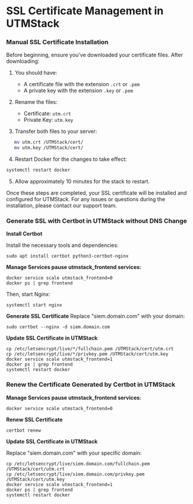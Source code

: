 # SSL Certificate Management in UTMStack


### Manual SSL Certificate Installation

Before beginning, ensure you've downloaded your certificate files. After downloading:

1. You should have:
   - A certificate file with the extension `.crt` or `.pem`
   - A private key with the extension `.key` or `.pem`
   
2. Rename the files:
   - Certificate: `utm.crt`
   - Private Key: `utm.key`
   
3. Transfer both files to your server:

```bash
   mv utm.crt /UTMStack/cert/
   mv utm.key /UTMStack/cert/
```

4. Restart Docker for the changes to take effect:

```bash
systemctl restart docker
```

5. Allow approximately 10 minutes for the stack to restart.

<Note>
    Once these steps are completed, your SSL certificate will be installed and configured for UTMStack. For any issues or questions during the installation, please contact our support team.
</Note>

### Generate SSL with Certbot in UTMStack without DNS Change

**Install Certbot**

<Note>
    Install the necessary tools and dependencies:
</Note>

```
sudo apt install certbot python3-certbot-nginx
```

**Manage Services pause utmstack_frontend services:**

```
docker service scale utmstack_frontend=0
docker ps | grep frontend
```
Then, start Nginx:

```
systemctl start nginx
```
**Generate SSL Certificate**
Replace "siem.domain.com" with your domain:

```
sudo certbot --nginx -d siem.domain.com
```

**Update SSL Certificate in UTMStack**

```
cp /etc/letsencrypt/live/*/fullchain.pem /UTMStack/cert/utm.crt
cp /etc/letsencrypt/live/*/privkey.pem /UTMStack/cert/utm.key
docker service scale utmstack_frontend=1
docker ps | grep frontend
systemctl restart docker
```

### Renew the Certificate Generated by Certbot in UTMStack

 **Manage Services pause utmstack_frontend services:**
   
```
docker service scale utmstack_frontend=0
```

**Renew SSL Certificate**

```
certbot renew
```

**Update SSL Certificate in UTMStack**

Replace "siem.domain.com" with your specific domain:

```
cp /etc/letsencrypt/live/siem.domain.com/fullchain.pem /UTMStack/cert/utm.crt
cp /etc/letsencrypt/live/siem.domain.com/privkey.pem /UTMStack/cert/utm.key
docker service scale utmstack_frontend=1
docker ps | grep frontend
systemctl restart docker
```


